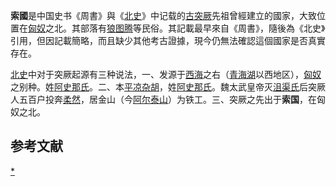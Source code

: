 '''索國'''是中国史书《周書》與《[[北史|北史]]》中记载的[[古突厥|古突厥]]先祖曾經建立的國家，大致位置在[[匈奴|匈奴]]之北。其部落有[[狼图腾|狼图腾]]等民俗。其記載最早來自《周書》，隨後為《北史》引用，但因記載簡略，而且缺少其他考古證據，現今仍無法確認這個國家是否真實存在。

[[北史|北史]]中对于突厥起源有三种说法，一、发源于[[西海|西海]]之右（[[青海湖|青海湖]]以西地区），[[匈奴|匈奴]]之别种。姓[[阿史那氏|阿史那氏]]。二、本[[平凉杂胡|平凉杂胡]]，姓[[阿史那氏|阿史那氏]]。魏太武皇帝灭[[沮渠氏|沮渠氏]]后突厥人五百户投奔[[柔然|柔然]]，居金山（今[[阿尔泰山|阿尔泰山]]）为铁工。三、突厥之先出于'''索国'''，在匈奴之北。

==参考文献==
{{reflist}}

[[Category:突厥汗国|*]]